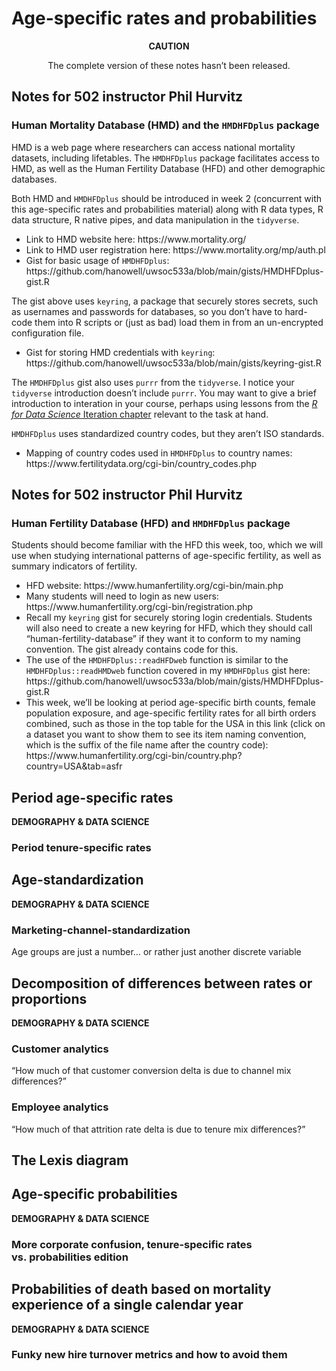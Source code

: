# Age-specific rates and probabilities

:::{.rmdcaution}
<center>
**CAUTION**

The complete version of these notes hasn't been released.
</center>
:::

:::{.rmdimportant}
## Notes for 502 instructor Phil Hurvitz {.unnumbered}

### Human Mortality Database (HMD) and the `HMDHFDplus` package {.unnumbered}

HMD is a web page where researchers can access national mortality datasets, including lifetables. The `HMDHFDplus` package facilitates access to HMD, as well as the Human Fertility Database (HFD) and other demographic databases.

Both HMD and `HMDHFDplus` should be introduced in week 2 (concurrent with this age-specific rates and probabilities material) along with R data types, R data structure, R native pipes, and data manipulation in the `tidyverse`.

* Link to HMD website here: https://www.mortality.org/
* Link to HMD user registration here: https://www.mortality.org/mp/auth.pl
* Gist for basic usage of `HMDHFDplus`: https://github.com/hanowell/uwsoc533a/blob/main/gists/HMDHFDplus-gist.R

The gist above uses `keyring`, a package that securely stores secrets, such as usernames and passwords for databases, so you don't have to hard-code them into R scripts or (just as bad) load them in from an un-encrypted configuration file.

* Gist for storing HMD credentials with `keyring`: https://github.com/hanowell/uwsoc533a/blob/main/gists/keyring-gist.R

The `HMDHFDplus` gist also uses `purrr` from the `tidyverse`. I notice your `tidyverse` introduction doesn't include `purrr`. You may want to give a brief introduction to interation in your course, perhaps using lessons from the [*R for Data Science* Iteration chapter](https://r4ds.had.co.nz/iteration.html) relevant to the task at hand.

`HMDHFDplus` uses standardized country codes, but they aren't ISO standards.

* Mapping of country codes used in `HMDHFDplus` to country names: https://www.fertilitydata.org/cgi-bin/country_codes.php

## Notes for 502 instructor Phil Hurvitz {.unnumbered}

### Human Fertility Database (HFD) and `HMDHFDplus` package {.unnumbered}

Students should become familiar with the HFD this week, too, which we will use when studying international patterns of age-specific fertility, as well as summary indicators of fertility.

* HFD website: https://www.humanfertility.org/cgi-bin/main.php
* Many students will need to login as new users: https://www.humanfertility.org/cgi-bin/registration.php
* Recall my `keyring` gist for securely storing login credentials. Students will also need to create a new keyring for HFD, which they should call "human-fertility-database" if they want it to conform to my naming convention. The gist already contains code for this.
* The use of the `HMDHFDplus::readHFDweb` function is similar to the `HMDHFDplus::readHMDweb` function covered in my `HMDHFDplus` gist here: https://github.com/hanowell/uwsoc533a/blob/main/gists/HMDHFDplus-gist.R
* This week, we'll be looking at period age-specific birth counts, female population exposure, and age-specific fertility rates for all birth orders combined, such as those in the top table for the USA in this link (click on a dataset you want to show them to see its item naming convention, which is the suffix of the file name after the country code): https://www.humanfertility.org/cgi-bin/country.php?country=USA&tab=asfr
:::

## Period age-specific rates

:::{.rmdtip}
**DEMOGRAPHY & DATA SCIENCE**

### Period tenure-specific rates
:::

## Age-standardization

:::{.rmdtip}
**DEMOGRAPHY & DATA SCIENCE**

### Marketing-channel-standardization

Age groups are just a number... or rather just another discrete variable
:::

## Decomposition of differences between rates or proportions

:::{.rmdtip}
**DEMOGRAPHY & DATA SCIENCE**

### Customer analytics

"How much of that customer conversion delta is due to channel mix differences?"

### Employee analytics

"How much of that attrition rate delta is due to tenure mix differences?"
:::

## The Lexis diagram

## Age-specific probabilities

:::{.rmdtip}
**DEMOGRAPHY & DATA SCIENCE**

### More corporate confusion, tenure-specific rates vs. probabilities edition
:::

## Probabilities of death based on mortality experience of a single calendar year

:::{.rmdtip}
**DEMOGRAPHY & DATA SCIENCE**

### Funky new hire turnover metrics and how to avoid them
:::


